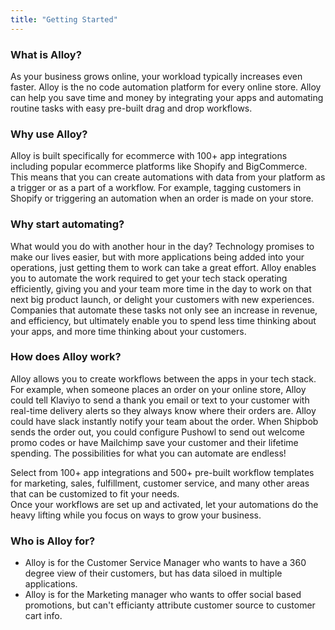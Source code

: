 ```yaml
---
title: "Getting Started"
---
```


### What is Alloy?

As your business grows online, your workload typically increases even faster. Alloy is the no code automation platform for every online store. Alloy can help you save time and money by integrating your apps and automating routine tasks with easy pre-built drag and drop workflows. 

### Why use Alloy?

Alloy is built specifically for ecommerce with 100+ app integrations including popular ecommerce platforms like Shopify and BigCommerce. This means that you can create automations with data from your platform as a trigger or as a part of a workflow. For example, tagging customers in Shopify or triggering an automation when an order is made on your store.

### Why start automating?

What would you do with another hour in the day? Technology promises to make our lives easier, but with more applications being added into your operations, just getting them to work can take a great effort. Alloy enables you to automate the work required to get your tech stack operating efficiently, giving you and your team more time in the day to work on that next big product launch, or delight your customers with new experiences. Companies that automate these tasks not only see an increase in revenue, and efficiency, but ultimately enable you to spend less time thinking about your apps, and more time thinking about your customers.

### How does Alloy work?

Alloy allows you to create workflows between the apps in your tech stack.  
For example, when someone places an order on your online store, Alloy could tell Klaviyo to send a thank you email or text to your customer with real-time delivery alerts so they always know where their orders are. Alloy could have slack instantly notify your team about the order. When Shipbob sends the order out, you could configure Pushowl to send out welcome promo codes or have Mailchimp save your customer and their lifetime spending. The possibilities for what you can automate are endless!

Select from 100+ app integrations and 500+ pre-built workflow templates for marketing, sales, fulfillment, customer service, and many other areas that can be customized to fit your needs.  
Once your workflows are set up and activated, let your automations do the heavy lifting while you focus on ways to grow your business.

### Who is Alloy for?

* Alloy is for the Customer Service Manager who wants to have a 360 degree view of their customers, but has data siloed in multiple applications.
* Alloy is for the Marketing manager who wants to offer social based promotions, but can't efficianty attribute customer source to customer cart info.